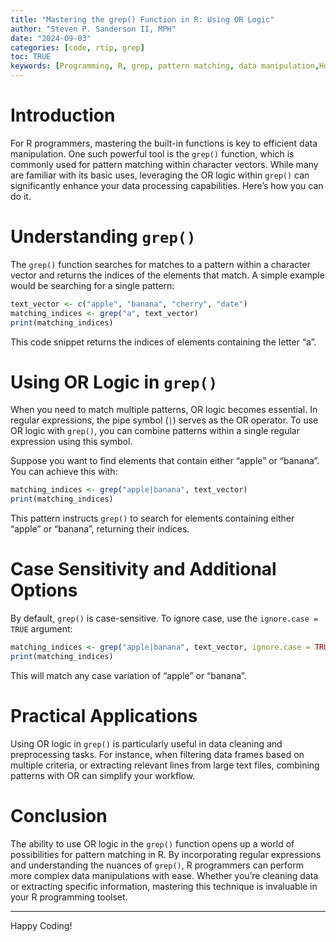 ```yaml
---
title: "Mastering the grep() Function in R: Using OR Logic"
author: "Steven P. Sanderson II, MPH"
date: "2024-09-03"
categories: [code, rtip, grep]
toc: TRUE
keywords: [Programming, R, grep, pattern matching, data manipulation,How to use grep with OR in base R,grep OR condition R,grep function in R]
---
```


# Introduction

For R programmers, mastering the built-in functions is key to efficient data manipulation. One such powerful tool is the `grep()` function, which is commonly used for pattern matching within character vectors. While many are familiar with its basic uses, leveraging the OR logic within `grep()` can significantly enhance your data processing capabilities. Here’s how you can do it.

# Understanding `grep()`

The `grep()` function searches for matches to a pattern within a character vector and returns the indices of the elements that match. A simple example would be searching for a single pattern:

```r
text_vector <- c("apple", "banana", "cherry", "date")
matching_indices <- grep("a", text_vector)
print(matching_indices)
```

This code snippet returns the indices of elements containing the letter "a".

# Using OR Logic in `grep()`

When you need to match multiple patterns, OR logic becomes essential. In regular expressions, the pipe symbol (`|`) serves as the OR operator. To use OR logic with `grep()`, you can combine patterns within a single regular expression using this symbol.

Suppose you want to find elements that contain either "apple" or "banana". You can achieve this with:

```r
matching_indices <- grep("apple|banana", text_vector)
print(matching_indices)
```

This pattern instructs `grep()` to search for elements containing either "apple" or "banana", returning their indices.

# Case Sensitivity and Additional Options

By default, `grep()` is case-sensitive. To ignore case, use the `ignore.case = TRUE` argument:

```r
matching_indices <- grep("apple|banana", text_vector, ignore.case = TRUE)
print(matching_indices)
```

This will match any case variation of "apple" or "banana".

# Practical Applications

Using OR logic in `grep()` is particularly useful in data cleaning and preprocessing tasks. For instance, when filtering data frames based on multiple criteria, or extracting relevant lines from large text files, combining patterns with OR can simplify your workflow.

# Conclusion

The ability to use OR logic in the `grep()` function opens up a world of possibilities for pattern matching in R. By incorporating regular expressions and understanding the nuances of `grep()`, R programmers can perform more complex data manipulations with ease. Whether you’re cleaning data or extracting specific information, mastering this technique is invaluable in your R programming toolset.

--- 

Happy Coding!

```{=html}
<script src="https://giscus.app/client.js"
        data-repo="spsanderson/steveondata"
        data-repo-id="R_kgDOIIxnLw"
        data-category="Comments"
        data-category-id="DIC_kwDOIIxnL84ChTk8"
        data-mapping="url"
        data-strict="0"
        data-reactions-enabled="1"
        data-emit-metadata="0"
        data-input-position="top"
        data-theme="dark"
        data-lang="en"
        data-loading="lazy"
        crossorigin="anonymous"
        async>
</script>
```
